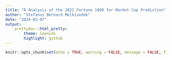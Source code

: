 ```yaml
---
title: "R Analysis of the 2022 Fortune 1000 for Market Cap Prediction"
author: "Stefanus Bernard Melkisedek"
date: "2024-03-07"
output: 
    prettydoc::html_pretty:
        theme: leonids
        highlight: github
---
```


```r
knitr::opts_chunk$set(echo = TRUE, warning = FALSE, message = FALSE, fig.path = "../src/figure")
```


